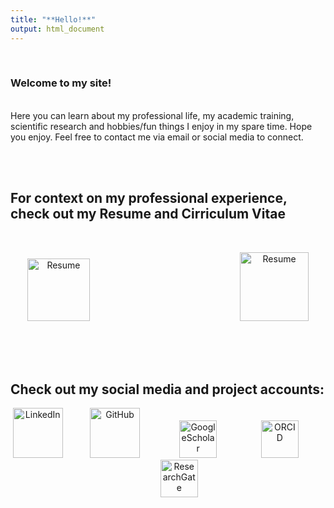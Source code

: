 ---
title: "**Hello!**"
output: html_document
---

```{=html}
<script>
   $(document).ready(function() {
     $head = $('#header');
     $head.prepend('<img src=\"Images/HeadshotFormal.jpg\" style=\"float: right;width: 250px;border-color: black; border-radius: 40px;padding:20px\"/>')
   });
</script>
```
\

### **Welcome to my site!** 

\
Here you can learn about my professional life, my academic training, scientific research and hobbies/fun things I enjoy in my spare time. Hope you enjoy. Feel free to contact me via email or social media to connect.

\
\

## **For context on my professional experience, check out my Resume and Cirriculum Vitae**

\

<center>

[![Resume](Images/ResumeIcon.jpg){width="100"}](Images/Resume.pdf)                                                             [![Resume](Images/CVIcon.jpg){width="110"}](Images/CV.pdf)

</center>
\
\
\

## **Check out my social media and project accounts**:

<center>

[![LinkedIn](Images/linkedinlogo.jpg){width="80"}](https://www.linkedin.com/in/benjamin-p-richardson-phd-11009938/)           [![GitHub](Images/Gitlogo.png){width="80"}](https://https://github.com/richar3636)                [![GoogleScholar](Images/gscholar.png){width="60"}](https://scholar.google.com/citations?user=e4Q4FIAAAAAJ&hl=en)                  [![ORCID](Images/Orcidlogo.png){width="60"}](https://orcid.org/0000-0002-7261-3223)                    [![ResearchGate](Images/researchgate.png){width="60"}](https://www.researchgate.net/profile/Benjamin-Richardson-3)

</center>

```{=html}
<!-- For more information about simple R Markdown websites, please read the documentation at https://bookdown.org/yihui/rmarkdown/rmarkdown-site.html.

Please also note that simple R Markdown sites are _not_ based on **blogdown**. They are probably good for websites with only a few Rmd documents. For larger-scale and more sophisticated websites (such as blogs), you may want to use **blogdown** instead: https://github.com/rstudio/blogdown.
-->
```
